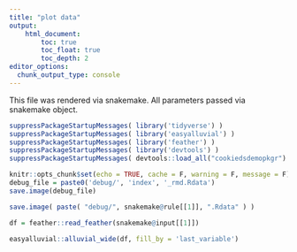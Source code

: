 ```yaml
---
title: "plot data"
output: 
    html_document:
        toc: true
        toc_float: true
        toc_depth: 2
editor_options:
  chunk_output_type: console
---
```


This file was rendered via snakemake. All parameters passed via snakemake object.

```r
suppressPackageStartupMessages( library('tidyverse') )
suppressPackageStartupMessages( library('easyalluvial') )
suppressPackageStartupMessages( library('feather') )
suppressPackageStartupMessages( library('devtools') )
suppressPackageStartupMessages( devtools::load_all("cookiedsdemopkgr") )
```

```r
knitr::opts_chunk$set(echo = TRUE, cache = F, warning = F, message = F)
debug_file = paste0('debug/', 'index', '_rmd.Rdata')
save.image(debug_file)
```


```r
save.image( paste( "debug/", snakemake@rule[[1]], ".Rdata" ) )

df = feather::read_feather(snakemake@input[[1]])

easyalluvial::alluvial_wide(df, fill_by = 'last_variable')
```
